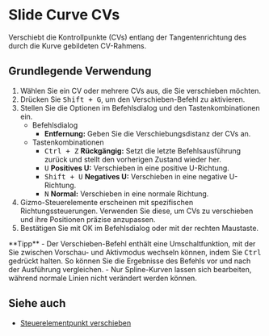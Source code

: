 
# Slide Curve CVs

<Reference shortcut="Shift+G" command="Slide" button="" />

Verschiebt die Kontrollpunkte (CVs) entlang der Tangentenrichtung des durch die Kurve gebildeten CV-Rahmens.

## Grundlegende Verwendung

1. Wählen Sie ein CV oder mehrere CVs aus, die Sie verschieben möchten.
2. Drücken Sie <kbd>Shift + G</kbd>, um den Verschieben-Befehl zu aktivieren.
3. Stellen Sie die Optionen im Befehlsdialog und den Tastenkombinationen ein.
   - <Kst>Befehlsdialog</Kst>
      - **Entfernung:** Geben Sie die Verschiebungsdistanz der CVs an.
   - <Kst>Tastenkombinationen</Kst>
      - <kbd>Ctrl + Z</kbd> **Rückgängig:** Setzt die letzte Befehlsausführung zurück und stellt den vorherigen Zustand wieder her.
      - <kbd>U</kbd> **Positives U:** Verschieben in eine positive U-Richtung.
      - <kbd>Shift + U</kbd> **Negatives U:** Verschieben in eine negative U-Richtung.
      - <kbd>N</kbd> **Normal:** Verschieben in eine normale Richtung.
4. Gizmo-Steuerelemente erscheinen mit spezifischen Richtungssteuerungen. Verwenden Sie diese, um CVs zu verschieben und ihre Positionen präzise anzupassen.
5. Bestätigen Sie mit OK im Befehlsdialog oder mit der rechten Maustaste.

<VideoPlayer fileName="slide-curve"/>

<Callout type="info" emoji="💡">
**Tipp** 
- Der Verschieben-Befehl enthält eine Umschaltfunktion, mit der Sie zwischen Vorschau- und Aktivmodus wechseln können, indem Sie <kbd>Ctrl</kbd> gedrückt halten. So können Sie die Ergebnisse des Befehls vor und nach der Ausführung vergleichen.
- Nur Spline-Kurven lassen sich bearbeiten, während normale Linien nicht verändert werden können.
</Callout>

## Siehe auch
- [Steuerelementpunkt verschieben](/common/move#move-control-point)